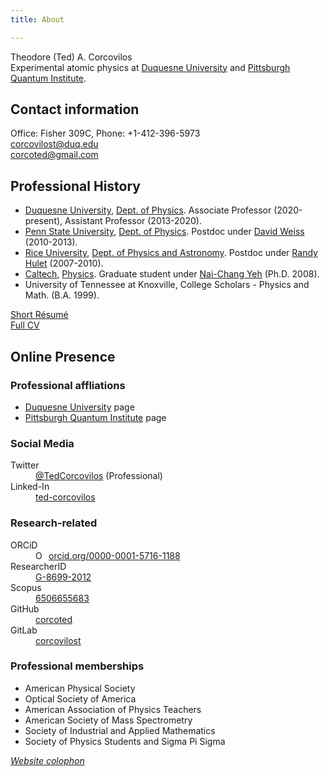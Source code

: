 ```yaml
---
title: About

---
```


Theodore (Ted) A. Corcovilos<br />
Experimental atomic physics at [Duquesne University](http://www.duq.edu) and [Pittsburgh Quantum Institute](http://www.pqi.org).

## Contact information
Office: Fisher 309C, Phone: +1-412-396-5973<br />
[corcovilost@duq.edu](mailto:corcovilost@duq.edu)<br />
[corcoted@gmail.com](mailto:corcoted@gmail.com)


## Professional History
* [Duquesne University](http://www.duq.edu), [Dept. of Physics](http://www.duq.edu/academics/schools/natural-and-environmental-sciences/academic-programs/physics).  Associate Professor (2020-present), Assistant Professor (2013-2020).
* [Penn State University](http://www.psu.edu), [Dept. of Physics](http://www.phys.psu.edu/).  Postdoc under [David Weiss](http://www.phys.psu.edu/people/dsw13) (2010-2013).
* [Rice University](http://www.rice.edu), [Dept. of Physics and Astronomy](http://www.physics.rice.edu/). Postdoc under [Randy Hulet](http://atomcool.rice.edu) (2007-2010).
* [Caltech](http://www.caltech.edu), [Physics](http://www.pma.caltech.edu/content/physics).  Graduate student under [Nai-Chang Yeh](https://yehgroup.caltech.edu/) (Ph.D. 2008).
* University of Tennessee at Knoxville, College Scholars - Physics and Math. (B.A. 1999).

[Short Résumé](/assets/docs/Corcovilos-resume.pdf)<br />
[Full CV](/assets/docs/Corcovilos-CV-pub.pdf)

## Online Presence
### Professional affliations
* [Duquesne University](https://www.duq.edu/faculty-and-staff/theodore-a-corcovilos.php) page
* [Pittsburgh Quantum Institute](https://www.pqi.org/members/theodore-corcovilos) page

### Social Media
Twitter
: [@TedCorcovilos](http://www.twitter.com/TedCorcovilos) (Professional)

Linked-In
: [ted-corcovilos](https://www.linkedin.com/in/ted-corcovilos)

### Research-related
ORCiD
: <a href="https://orcid.org/0000-0001-5716-1188" target="orcid.widget" rel="noopener noreferrer" style="vertical-align:top;"><img src="https://orcid.org/sites/default/files/images/orcid_16x16.png" style="width:1em;margin-right:.5em;" alt="ORCID iD icon">orcid.org/0000-0001-5716-1188</a>

ResearcherID
: <span id='badgeCont525999' style='width:26px'><script src='http://labs.researcherid.com/mashlets?el=badgeCont525999&mashlet=badge&showTitle=false&className=a&rid=G-8699-2012&size=small'></script></span> [G-8699-2012](http://www.researcherid.com/rid/G-8699-2012)

Scopus
: [6506655683](https://www.scopus.com/authid/detail.uri?authorId=6506655683)

GitHub
: [corcoted](https://github.com/corcoted)

GitLab
: [corcovilost](https://gitlab.com/corcovilost)

### Professional memberships
* American Physical Society
* Optical Society of America
* American Association of Physics Teachers
* American Society of Mass Spectrometry
* Society of Industrial and Applied Mathematics
* Society of Physics Students and Sigma Pi Sigma

*[Website colophon](/colophon)*